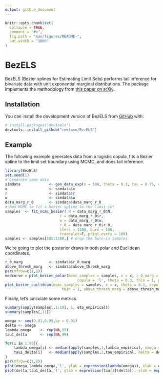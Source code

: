 ```yaml
---
output: github_document
---
```


<!-- README.md is generated from README.Rmd. Please edit that file -->

```r
knitr::opts_chunk$set(
  collapse = TRUE,
  comment = "#>",
  fig.path = "man/figures/README-",
  out.width = "100%"
)
```

# BezELS

<!-- badges: start -->
<!-- badges: end -->

BezELS (Bezier splines for Estimating Limit Sets) performs tail inference for bivariate data with unit exponential marginal distributions. The package implements the methodology from [this paper on arXiv](https://arxiv.org/abs/2306.13257).

## Installation

You can install the development version of BezELS from [GitHub](https://github.com/) with:

``` r
# install.packages("devtools")
devtools::install_github("reetamm/BezELS")
```

## Example

The following example generates data from a logistic copula, fits a Bezier spline to the limit set boundary using MCMC, and does tail inference.

```r
library(BezELS)
set.seed(1)
# Generate some data
simdata             <- gen_data_exp(n = 500, theta = 0.3, tau = 0.75, copula = 'l')
x                   <- simdata$x
r                   <- simdata$r
w                   <- simdata$w
data_marg_r_0       <- simdata$data_marg_r_0
# Run MCMC to fit a bezier spline to the limit set
samples  <- fit_mcmc_bezier( N = data_marg_r_0$N,
                         r = data_marg_r_0$r,
                         w = data_marg_r_0$w,
                         r_0 = data_marg_r_0$r_0,
                         iters = 1100, burn = 100,
                         traceplot=F, print.every = 100)
samples <- samples[101:1100,] # drop the burn-in samples
```
We're going to plot the posterior draws in both polar and Euclidean coordinates.
```r
r_0_marg            <- simdata$r_0_marg
above_thresh_marg   <- simdata$above_thresh_marg
par(mfrow=c(1,2))
medcurve = plot_bezier_polar(mcmc_samples = samples, x = x, r_0_marg = r_0_marg, above_thresh_marg = above_thresh_marg,
                                 copula = 'l', theta = 0.3, thin = 1, plot.fig = T, plottitle = 'Polar coordinates')
plot_bezier_euclidean(mcmc_samples = samples, x = x, theta = 0.3, copula = 'l', plottitle = 'Euclidean coordinates',
                          thin = 1, above_thresh_marg = above_thresh_marg, plot.truth = T, medcurve = medcurve)
```

Finally, let's calculate some metrics.
```r
summary(apply(samples[,1:10], 1, eta_empirical))
summary(samples[,11])

omega <- seq(0.01,0.99,by = 0.01)
delta <- omega
lambda_omega    <- rep(NA,99)
tau1_delta      <- rep(NA,99)

for(i in 1:99){
    lambda_omega[i] <- median(apply(samples,1,lambda_empirical, omega = omega[i]))
    tau1_delta[i]   <- median(apply(samples,1,tau_empirical, delta = delta[i]))
}
par(mfrow=c(1,2))
plot(omega,lambda_omega,'l', ylab = expression(lambda(omega)), xlab = expression(omega))
plot(delta,tau1_delta,'l', ylab = expression(tau[1](delta)), xlab = expression(delta))
```
